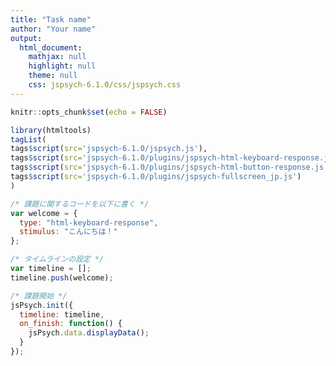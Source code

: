 ```yaml
---
title: "Task name"
author: "Your name"
output:
  html_document:
    mathjax: null
    highlight: null
    theme: null
    css: jspsych-6.1.0/css/jspsych.css
---
```


```r
knitr::opts_chunk$set(echo = FALSE)
```

```r
library(htmltools)
tagList(
tags$script(src='jspsych-6.1.0/jspsych.js'),
tags$script(src='jspsych-6.1.0/plugins/jspsych-html-keyboard-response.js'),
tags$script(src='jspsych-6.1.0/plugins/jspsych-html-button-response.js'),
tags$script(src='jspsych-6.1.0/plugins/jspsych-fullscreen_jp.js')
)
```

```js
/* 課題に関するコードを以下に書く */
var welcome = {
  type: "html-keyboard-response",
  stimulus: "こんにちは！"
};

/* タイムラインの設定 */
var timeline = [];
timeline.push(welcome);

/* 課題開始 */
jsPsych.init({
  timeline: timeline,
  on_finish: function() {
    jsPsych.data.displayData();
  }
});
```
